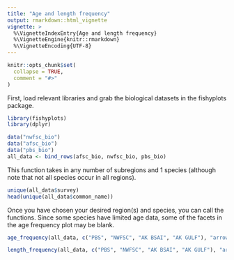 ```yaml
---
title: "Age and length frequency"
output: rmarkdown::html_vignette
vignette: >
  %\VignetteIndexEntry{Age and length frequency}
  %\VignetteEngine{knitr::rmarkdown}
  %\VignetteEncoding{UTF-8}
---
```


```r
knitr::opts_chunk$set(
  collapse = TRUE,
  comment = "#>"
)
```

First, load relevant libraries and grab the biological datasets in the fishyplots package.

```r
library(fishyplots)
library(dplyr)
```

```r
data("nwfsc_bio")
data("afsc_bio")
data("pbs_bio")
all_data <- bind_rows(afsc_bio, nwfsc_bio, pbs_bio)
```

This function takes in any number of subregions and 1 species (although note that not all species occur in all regions).
```r
unique(all_data$survey)
head(unique(all_data$common_name))
```

Once you have chosen your desired region(s) and species, you can call the functions. Since some species have limited age data, some of the facets in the age frequency plot may be blank.
```r
age_frequency(all_data, c("PBS", "NWFSC", "AK BSAI", "AK GULF"), "arrowtooth flounder")

length_frequency(all_data, c("PBS", "NWFSC", "AK BSAI", "AK GULF"), "arrowtooth flounder")
```

